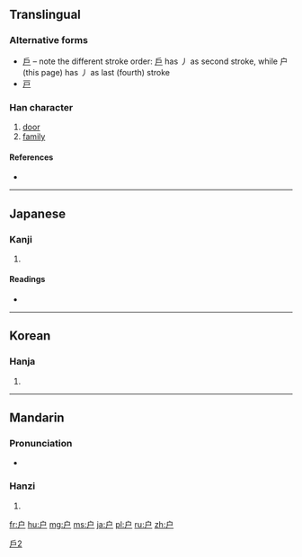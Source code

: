 {{also|戶|戸|尸}}
==Translingual==
{{stroke order|strokes=4}}
{{stroke order|type=animate}}
{{ja-forms|[[戸]]|户|[[戶]]}}
===Alternative forms===
* [[戶]] – note the different stroke order: [[戶]] has 丿 as second stroke, while 户 (this page) has 丿 as last (fourth) stroke
* [[戸]]

===Han character===
{{Han char|rn=63|rad=戶|as=00|sn=4|var=1|four=|canj=戈尸 (IS)}}

# [[door]]
# [[family]]

====References====
* {{Han ref|kx=0414.321|hdz=32257.010|uh=6237|ud=25143}}

----

==Japanese==

===Kanji===
{{ja-kanji|grade=|rs=戶00}}

# {{defn|lang=ja|sort=戶00}}

====Readings====
* {{ja-readings|on=[[こ]] (ko)|kun=[[と]] (to), [[へ]] (he)}}

----

==Korean==

===Hanja===
{{ko-hanja|hangeul=호|eumhun=|rv=ho|mr=ho|y=ho}}

# {{defn|lang=ko|sort=戶00}}

----

==Mandarin==

===Pronunciation===
* {{audio|Zh-hù.ogg|Audio|lang=cmn}}

===Hanzi===
{{cmn-hanzi|tra=戶|pin=[[hù]] ([[hu4]])|wg=hu<sup>4</sup>}}

# {{defn|lang=cmn|sort=戶00}}

[[Category:CJKV characters simplified differently in Japan and China|戶2]]
[[Category:CJKV radicals| ]]

[[fr:户]]
[[hu:户]]
[[mg:户]]
[[ms:户]]
[[ja:户]]
[[pl:户]]
[[ru:户]]
[[zh:户]]